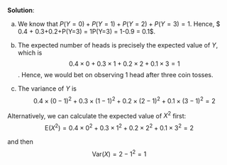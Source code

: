 \color{blue}

**Solution**:

(a) We know that $P(Y=0) + P(Y=1) + P(Y=2) + P(Y=3) = 1$. Hence, $ 0.4 + 0.3+0.2+P(Y=3) = 1\implies P(Y=3) = 1-0.9 = 0.1$.

(b) The expected number of heads is precisely the expected value of $Y$, which is $$ 0.4 \times 0 + 0.3 \times 1 + 0.2 \times 2 + 0.1 \times 3 = 1$$.
Hence, we would bet on observing 1 head after three coin tosses.

(c) The variance of $Y$ is $$ 0.4 \times (0-1)^2 + 0.3 \times (1-1)^2 + 0.2 \times (2-1)^2 + 0.1 \times (3-1)^2= 2$$

Alternatively, we can calculate the expected value of $X^2$ first: $$\text{E}(X^2) = 0.4 \times 0^2 + 0.3 \times 1^2 + 0.2 \times 2^2 + 0.1 \times 3^2= 2$$

and then $$\text{Var}(X) = 2 - 1^2 = 1$$
\color{black}